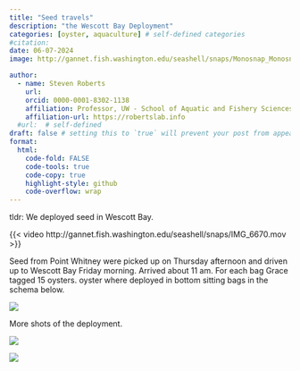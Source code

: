 ```yaml
---
title: "Seed travels"
description: "the Wescott Bay Deployment"
categories: [oyster, aquaculture] # self-defined categories
#citation: 
date: 06-07-2024
image: http://gannet.fish.washington.edu/seashell/snaps/Monosnap_Monosnap_2024-06-08_10-13-56.png # finding a good image

author:
  - name: Steven Roberts
    url: 
    orcid: 0000-0001-8302-1138
    affiliation: Professor, UW - School of Aquatic and Fishery Sciences
    affiliation-url: https://robertslab.info
  #url:  # self-defined
draft: false # setting this to `true` will prevent your post from appearing on your listing page until you're ready!
format:
  html:
    code-fold: FALSE
    code-tools: true
    code-copy: true
    highlight-style: github
    code-overflow: wrap
---
```


tldr: We deployed seed in Wescott Bay.


{{< video http://gannet.fish.washington.edu/seashell/snaps/IMG_6670.mov >}}

Seed from Point Whitney were picked up on Thursday afternoon and driven up to Wescott Bay Friday morning. Arrived about 11 am. For each bag Grace tagged 15 oysters. oyster where deployed in bottom sitting bags in the schema below.



![](http://gannet.fish.washington.edu/seashell/snaps/IMG_6661.png)

More shots of the deployment.

![](http://gannet.fish.washington.edu/seashell/snaps/Monosnap_Monosnap_2024-06-08_10-29-21.png)



![](http://gannet.fish.washington.edu/seashell/snaps/Monosnap_Monosnap_2024-06-08_10-30-45.png)



